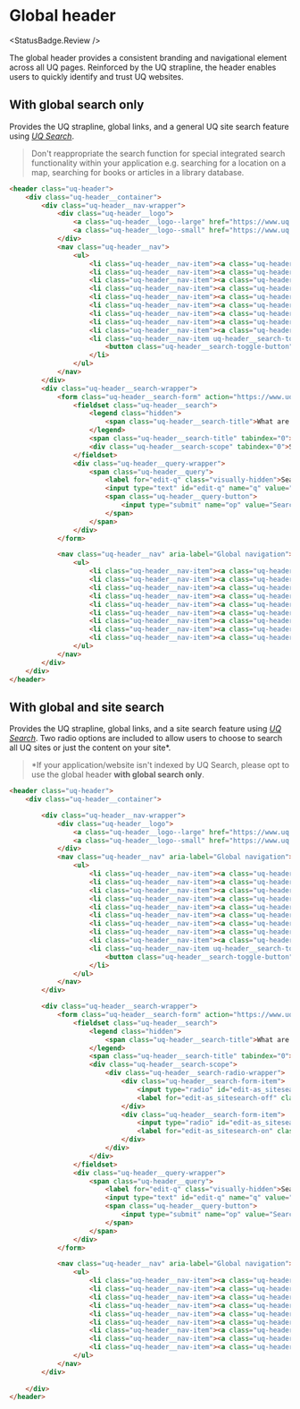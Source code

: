 
# Global header
<StatusBadge.Review />

The global header provides a consistent branding and navigational element across
all UQ pages. Reinforced by the UQ strapline, the header enables users to
quickly identify and trust UQ websites.

## With global search only

Provides the UQ strapline, global links, and a general UQ site search feature
using [*UQ Search*](https://www.uq.edu.au/search).

> Don't reappropriate the search function for special integrated search
> functionality within your application e.g. searching for a location on a map,
> searching for books or articles in a library database.

<Canvas withSource="none" withToolbar>
  <Story height={220} id="components-header--header-no-local-search" />
</Canvas>

```html
<header class="uq-header">
    <div class="uq-header__container">
        <div class="uq-header__nav-wrapper">
            <div class="uq-header__logo">
                <a class="uq-header__logo--large" href="https://www.uq.edu.au/"><img alt="The University of Queensland" src="https://static.uq.net.au/v11/logos/corporate/uq-lockup-landscape--reversed.svg"></a>
                <a class="uq-header__logo--small" href="https://www.uq.edu.au/"><img alt="The University of Queensland" src="https://static.uq.net.au/v11/logos/corporate/uq-logo--reversed.svg"></a>
            </div>
            <nav class="uq-header__nav">
                <ul>
                    <li class="uq-header__nav-item"><a class="uq-header__nav-link" href="https://contacts.uq.edu.au/">Contacts</a></li>
                    <li class="uq-header__nav-item"><a class="uq-header__nav-link" href="https://future-students.uq.edu.au/">Study</a></li>
                    <li class="uq-header__nav-item"><a class="uq-header__nav-link" href="https://maps.uq.edu.au/">Maps</a></li>
                    <li class="uq-header__nav-item"><a class="uq-header__nav-link" href="https://www.uq.edu.au/news/">News</a></li>
                    <li class="uq-header__nav-item"><a class="uq-header__nav-link" href="https://www.uq.edu.au/events/">Events</a></li>
                    <li class="uq-header__nav-item"><a class="uq-header__nav-link" href="https://jobs.uq.edu.au/">Jobs</a></li>
                    <li class="uq-header__nav-item"><a class="uq-header__nav-link" href="https://www.library.uq.edu.au/">Library</a></li>
                    <li class="uq-header__nav-item"><a class="uq-header__nav-link" href="https://giving.uq.edu.au/">Give now</a></li>
                    <li class="uq-header__nav-item"><a class="uq-header__nav-link" href="https://my.uq.edu.au/">my.UQ</a></li>
                    <li class="uq-header__nav-item uq-header__search-toggle">
                        <button class="uq-header__search-toggle-button">Toggle Search</button>
                    </li>
                </ul>
            </nav>
        </div>
        <div class="uq-header__search-wrapper">
            <form class="uq-header__search-form" action="https://www.uq.edu.au/search/" method="get" accept-charset="UTF-8">
                <fieldset class="uq-header__search">
                    <legend class="hidden">
                        <span class="uq-header__search-title">What are you looking for?</span>
                    </legend>
                    <span class="uq-header__search-title" tabindex="0">What are you looking for?</span>
                    <div class="uq-header__search-scope" tabindex="0">Search all UQ websites</div>
                </fieldset>
                <div class="uq-header__query-wrapper">
                    <span class="uq-header__query">
                        <label for="edit-q" class="visually-hidden">Search term</label>
                        <input type="text" id="edit-q" name="q" value="" size="60" maxlength="128" class="uq-header__query-input">
                        <span class="uq-header__query-button">
                            <input type="submit" name="op" value="Search" class="uq-header__query-submit">
                        </span>
                    </span>
                </div>
            </form>

            <nav class="uq-header__nav" aria-label="Global navigation">
                <ul>
                    <li class="uq-header__nav-item"><a class="uq-header__nav-link" href="https://contacts.uq.edu.au/">Contacts</a></li>
                    <li class="uq-header__nav-item"><a class="uq-header__nav-link" href="https://www.uq.edu.au/news/">News</a></li>
                    <li class="uq-header__nav-item"><a class="uq-header__nav-link" href="https://www.library.uq.edu.au/">Library</a></li>
                    <li class="uq-header__nav-item"><a class="uq-header__nav-link" href="https://future-students.uq.edu.au/">Study</a></li>
                    <li class="uq-header__nav-item"><a class="uq-header__nav-link" href="https://www.uq.edu.au/events/">Events</a></li>
                    <li class="uq-header__nav-item"><a class="uq-header__nav-link" href="https://giving.uq.edu.au/">Give now</a></li>
                    <li class="uq-header__nav-item"><a class="uq-header__nav-link" href="https://maps.uq.edu.au/">Maps</a></li>
                    <li class="uq-header__nav-item"><a class="uq-header__nav-link" href="https://jobs.uq.edu.au/">Jobs</a></li>
                    <li class="uq-header__nav-item"><a class="uq-header__nav-link" href="https://my.uq.edu.au/">my.UQ</a></li>
                </ul>
            </nav>
        </div>
    </div>
</header>
```

## With global and site search

Provides the UQ strapline, global links, and a site search feature using
[*UQ Search*](https://www.uq.edu.au/search). Two radio options are included to
allow users to choose to search all UQ sites or just the content on your site\*.

> \*If your application/website isn't indexed by UQ Search, please opt
> to use the global header **with global search only**.

<Canvas withSource="none" withToolbar>
  <Story height={220} id="components-header--header" />
</Canvas>

```html
<header class="uq-header">
    <div class="uq-header__container">

        <div class="uq-header__nav-wrapper">
            <div class="uq-header__logo">
                <a class="uq-header__logo--large" href="https://www.uq.edu.au/"><img alt="The University of Queensland" src="https://static.uq.net.au/v11/logos/corporate/uq-lockup-landscape--reversed.svg"></a>
                <a class="uq-header__logo--small" href="https://www.uq.edu.au/"><img alt="The University of Queensland" src="https://static.uq.net.au/v11/logos/corporate/uq-logo--reversed.svg"></a>
            </div>
            <nav class="uq-header__nav" aria-label="Global navigation">
                <ul>
                    <li class="uq-header__nav-item"><a class="uq-header__nav-link" href="https://contacts.uq.edu.au/">Contacts</a></li>
                    <li class="uq-header__nav-item"><a class="uq-header__nav-link" href="https://future-students.uq.edu.au/">Study</a></li>
                    <li class="uq-header__nav-item"><a class="uq-header__nav-link" href="https://maps.uq.edu.au/">Maps</a></li>
                    <li class="uq-header__nav-item"><a class="uq-header__nav-link" href="https://www.uq.edu.au/news/">News</a></li>
                    <li class="uq-header__nav-item"><a class="uq-header__nav-link" href="https://www.uq.edu.au/events/">Events</a></li>
                    <li class="uq-header__nav-item"><a class="uq-header__nav-link" href="https://jobs.uq.edu.au/">Jobs</a></li>
                    <li class="uq-header__nav-item"><a class="uq-header__nav-link" href="https://www.library.uq.edu.au/">Library</a></li>
                    <li class="uq-header__nav-item"><a class="uq-header__nav-link" href="https://giving.uq.edu.au/">Give now</a></li>
                    <li class="uq-header__nav-item"><a class="uq-header__nav-link" href="https://my.uq.edu.au/">my.UQ</a></li>
                    <li class="uq-header__nav-item uq-header__search-toggle">
                        <button class="uq-header__search-toggle-button">Toggle Search</button>
                    </li>
                </ul>
            </nav>
        </div>

        <div class="uq-header__search-wrapper">
            <form class="uq-header__search-form" action="https://www.uq.edu.au/search/" method="get" accept-charset="UTF-8">
                <fieldset class="uq-header__search">
                    <legend class="hidden">
                        <span class="uq-header__search-title">What are you looking for?</span>
                    </legend>
                    <span class="uq-header__search-title" tabindex="0">What are you looking for?</span>
                    <div class="uq-header__search-scope">
                        <div class="uq-header__search-radio-wrapper">
                            <div class="uq-header__search-form-item">
                                <input type="radio" id="edit-as_sitesearch-off" name="as_sitesearch" value="" class="uq-header__search-form-radio">
                                <label for="edit-as_sitesearch-off" class="uq-header__search-option">Search all UQ websites</label>
                            </div>
                            <div class="uq-header__search-form-item">
                                <input type="radio" id="edit-as_sitesearch-on" name="as_sitesearch" value="https://future-students.uq.edu.au/" checked="checked" class="uq-header__search-form-radio">
                                <label for="edit-as_sitesearch-on" class="uq-header__search-option">Search this website (future-students.uq.edu.au)</label>
                            </div>
                        </div>
                    </div>
                </fieldset>
                <div class="uq-header__query-wrapper">
                    <span class="uq-header__query">
                        <label for="edit-q" class="visually-hidden">Search term</label>
                        <input type="text" id="edit-q" name="q" value="" size="60" maxlength="128" class="uq-header__query-input">
                        <span class="uq-header__query-button">
                            <input type="submit" name="op" value="Search" class="uq-header__query-submit">
                        </span>
                    </span>
                </div>
            </form>

            <nav class="uq-header__nav" aria-label="Global navigation">
                <ul>
                    <li class="uq-header__nav-item"><a class="uq-header__nav-link" href="https://contacts.uq.edu.au/">Contacts</a></li>
                    <li class="uq-header__nav-item"><a class="uq-header__nav-link" href="https://www.uq.edu.au/news/">News</a></li>
                    <li class="uq-header__nav-item"><a class="uq-header__nav-link" href="https://www.library.uq.edu.au/">Library</a></li>
                    <li class="uq-header__nav-item"><a class="uq-header__nav-link" href="https://future-students.uq.edu.au/">Study</a></li>
                    <li class="uq-header__nav-item"><a class="uq-header__nav-link" href="https://www.uq.edu.au/events/">Events</a></li>
                    <li class="uq-header__nav-item"><a class="uq-header__nav-link" href="https://giving.uq.edu.au/">Give now</a></li>
                    <li class="uq-header__nav-item"><a class="uq-header__nav-link" href="https://maps.uq.edu.au/">Maps</a></li>
                    <li class="uq-header__nav-item"><a class="uq-header__nav-link" href="https://jobs.uq.edu.au/">Jobs</a></li>
                    <li class="uq-header__nav-item"><a class="uq-header__nav-link" href="https://my.uq.edu.au/">my.UQ</a></li>
                </ul>
            </nav>
        </div>
        
    </div>
</header>
```
